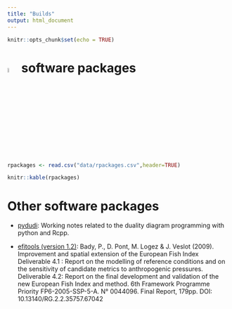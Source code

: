 ```yaml
---
title: "Builds"
output: html_document
---
```



```r
knitr::opts_chunk$set(echo = TRUE)
```


# **![](image/Rlogo.png){width=5%} software packages**


```r
rpackages <- read.csv("data/rpackages.csv",header=TRUE)
```



```r
knitr::kable(rpackages)
```


# **Other software packages**


 * [pydudi](https://github.com/badozor/pydudi): Working notes related to the duality diagram programming with python and Rcpp.
 
 * [efitools (version 1.2)](data/efitools-1.2.rar): Bady, P., D. Pont, M. Logez & J. Veslot (2009). Improvement and spatial extension of the European Fish Index Deliverable 4.1 : Report on the modelling of reference conditions and on the sensitivity of candidate metrics to anthropogenic pressures. Deliverable 4.2: Report on the final development and validation of the new European Fish Index and method. 6th Framework Programme Priority FP6-2005-SSP-5-A. N° 0044096. Final Report, 179pp. DOI: 10.13140/RG.2.2.35757.67042
 



